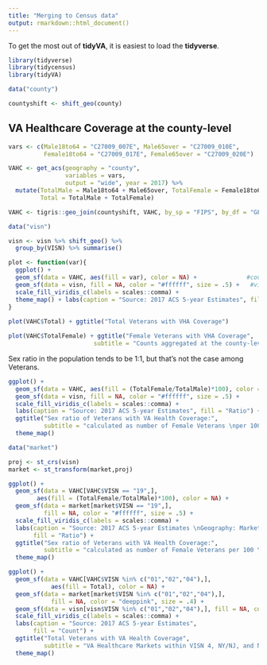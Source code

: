 ```yaml
---
title: "Merging to Census data"
output: rmarkdown::html_document()
---
```


To get the most out of __tidyVA__, it is easiest to load the __tidyverse__.

```r
library(tidyverse)
library(tidycensus)
library(tidyVA)

data("county")

countyshift <- shift_geo(county)

```

## VA Healthcare Coverage at the county-level

```r

vars <- c(Male18to64 = "C27009_007E", Male65over = "C27009_010E",
          Female18to64 = "C27009_017E", Female65over = "C27009_020E")

VAHC <- get_acs(geography = "county",
                variables = vars,
                output = "wide", year = 2017) %>%
  mutate(TotalMale = Male18to64 + Male65over, TotalFemale = Female18to64 + Female65over,
         Total = TotalMale + TotalFemale)

VAHC <- tigris::geo_join(countyshift, VAHC, by_sp = "FIPS", by_df = "GEOID")

data("visn")

visn <- visn %>% shift_geo() %>% 
  group_by(VISN) %>% summarise()

```



```r
plot <- function(var){
  ggplot() +
  geom_sf(data = VAHC, aes(fill = var), color = NA) +              #county layer
  geom_sf(data = visn, fill = NA, color = "#ffffff", size = .5) +   #visn layer                 
  scale_fill_viridis_c(labels = scales::comma) +
  theme_map() + labs(caption = "Source: 2017 ACS 5-year Estimates", fill = "Count")
}
    
plot(VAHC$Total) + ggtitle("Total Veterans with VHA Coverage")

```



```r

plot(VAHC$TotalFemale) + ggtitle("Female Veterans with VHA Coverage", 
                        subtitle = "Counts aggregated at the county-level")

```


Sex ratio in the population tends to be 1:1, but that's not the case among Veterans.  

```r

ggplot() +
  geom_sf(data = VAHC, aes(fill = (TotalFemale/TotalMale)*100), color = NA) +       
  geom_sf(data = visn, fill = NA, color = "#ffffff", size = .5) +                  
  scale_fill_viridis_c(labels = scales::comma) + 
  labs(caption = "Source: 2017 ACS 5-year Estimates", fill = "Ratio") +
  ggtitle("Sex ratio of Veterans with VA Health Coverage:",
          subtitle = "calculated as number of Female Veterans \nper 100 Male Veterans") +
  theme_map()

```


```r
data("market")

proj <- st_crs(visn)
market <- st_transform(market,proj)

ggplot() +
  geom_sf(data = VAHC[VAHC$VISN == "19",],
        aes(fill = (TotalFemale/TotalMale)*100), color = NA) +
  geom_sf(data = market[market$VISN == "19",], 
          fill = NA, color = "#ffffff", size = .5) +
  scale_fill_viridis_c(labels = scales::comma) +
  labs(caption = "Source: 2017 ACS 5-year Estimates \nGeography: Markets in VISN 19", 
       fill = "Ratio") + 
  ggtitle("Sex ratio of Veterans with VA Health Coverage:",
          subtitle = "calculated as number of Female Veterans per 100 \nMale Veterans at the county-level") +
  theme_map() 

```

```r

ggplot() +
  geom_sf(data = VAHC[VAHC$VISN %in% c("01","02","04"),],
            aes(fill = Total), color = NA) +
  geom_sf(data = market[market$VISN %in% c("01","02","04"),], 
            fill = NA, color = "deeppink", size = .4) +
  geom_sf(data = visn[visn$VISN %in% c("01","02","04"),], fill = NA, color = "#ffffff", size = 1.2) +
  scale_fill_viridis_c(labels = scales::comma) +
  labs(caption = "Source: 2017 ACS 5-year Estimates", 
       fill = "Count") + 
  ggtitle("Total Veterans with VA Health Coverage", 
          subtitle = "VA Healthcare Markets within VISN 4, NY/NJ, and New England Networks") +
  theme_map()

```


